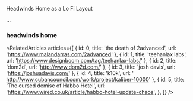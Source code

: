 
<Meta title="design system/templates/headwinds home" />

<Subtitle>Headwinds Home as a Lo Fi Layout</Subtitle>

...

### headwinds home



<Canvas>
  <Story name="headwinds home">
    <HeadwindsHomeStory />
  </Story>
    <Story name="headwinds home hero">
    <HeadwindsHomeHeroStory />
  </Story>
</Canvas>

<RelatedArticles
  articles={[
    { id: 0, title: 'the death of 2advanced', url: 'https://www.malandarras.com/2advanced' },
    { id: 1, title: 'teehanlax labs', url: 'https://www.designboom.com/tag/teehanlax-labs/' },
    { id: 2, title: 'dom2d', url: 'http://www.dom2d.com/' },
    { id: 3, title: 'josh davis', url: 'https://joshuadavis.com/' },
    { id: 4, title: 'k10k', url: '  http://www.cubancouncil.com/work/project/kaliber-10000' },
    {
      id: 5,
      title: 'The cursed demise of Habbo Hotel',
      url: 'https://www.wired.co.uk/article/habbo-hotel-update-chaos',
    },
  ]}
/>
